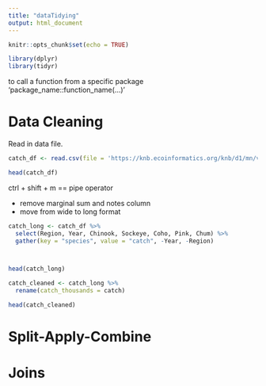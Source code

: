 ```yaml
---
title: "dataTidying"
output: html_document
---
```


```r
knitr::opts_chunk$set(echo = TRUE)
```

```r
library(dplyr)
library(tidyr)
```

to call a function from a specific package 'package_name::function_name(...)'


# Data Cleaning

Read in data file.

```r
catch_df <- read.csv(file = 'https://knb.ecoinformatics.org/knb/d1/mn/v2/object/df35b.302.1',stringsAsFactors = FALSE)

head(catch_df)
```


ctrl + shift + m == pipe operator

* remove marginal sum and notes column
* move from wide to long format

```r
catch_long <- catch_df %>%
  select(Region, Year, Chinook, Sockeye, Coho, Pink, Chum) %>%
  gather(key = "species", value = "catch", -Year, -Region)



head(catch_long)
```


```r
catch_cleaned <- catch_long %>% 
  rename(catch_thousands = catch)

head(catch_cleaned)
```

# Split-Apply-Combine

# Joins


